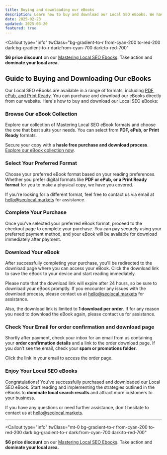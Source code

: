 ```yaml
---
title: Buying and downloading our eBooks
description: Learn how to buy and download our Local SEO eBooks. We have a range of eBooks formats available for you to choose from.
date: 2025-02-23
updated: 2025-03-20
featured: true
---
```


<Callout
  type="info"
  twClass="bg-gradient-to-r from-cyan-200 to-red-200 dark:bg-gradient-to-r dark:from-cyan-700 dark:to-red-700"
>

**$6 price discount** on our [Mastering Local SEO Ebooks](/pricing). Take
action and **dominate your local area.**

</Callout>

## Guide to Buying and Downloading Our eBooks

Our Local SEO eBooks are available in a range of formats, including [PDF, ePub, and Print Ready](/pricing). You can purchase and download our eBooks directly from our website. Here's how to buy and download our Local SEO eBooks:

<Steps>

### Browse Our eBook Collection

Explore our collection of Mastering Local SEO eBook formats and choose the one that best suits your needs. You can select from **PDF, ePub, or Print Ready** formats.

Secure your copy with a **hasle free purchase and download process**. [Explore our eBook collection now](/pricing).

### Select Your Preferred Format

Choose your preferred eBook format based on your reading preferences. Whether you prefer digital formats like **PDF or ePub, or a Print Ready format** for you to make a physical copy, we have you covered.

If you're looking for a different format, feel free to contact us via email at [hello@seolocal.markets](emailto:hello@seolocal.markets) for assistance.

### Complete Your Purchase

Once you've selected your preferred eBook format, proceed to the checkout page to complete your purchase. You can pay securely using your preferred payment method, and your eBook will be available for download immediately after payment.

### Download Your eBook

After successfully completing your purchase, you'll be redirected to the download page where you can access your eBook. Click the download link to save the eBook to your device and start reading immediately.

Please note that the download link will expire after 24 hours, so be sure to download your eBook promptly. If you encounter any issues with the download process, please contact us at [hello@seolocal.markets](emailto:hello@seolocal.markets) for assistance.

Also, the download link is limited to **1 download per order**. If for any reason you need to download the eBook again, please contact us for assistance.

### Check Your Email for order confirmation and download page

Shortly after payment, check your inbox for an email from us containing your **order confirmation details** and a link to the order download page. If you don’t see the email, check your **spam or promotions folder**.

Click the link in your email to access the order page.

### Enjoy Your Local SEO eBooks

Congratulations! You've successfully purchased and downloaded our Local SEO eBook. Start reading and implementing the strategies outlined in the eBooks to **dominate local search results** and attract more customers to your business.

If you have any questions or need further assistance, don't hesitate to contact us at [hello@seolocal.markets](emailto:hello@seolocal.markets).

</Steps>

---

<Callout
  type="info"
  twClass="mt-0 bg-gradient-to-r from-cyan-200 to-red-200 dark:bg-gradient-to-r dark:from-cyan-700 dark:to-red-700"
>

**$6 price discount** on our [Mastering Local SEO Ebooks](/pricing). Take
action and **dominate your local area.**

</Callout>
